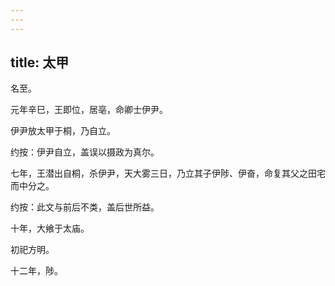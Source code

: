 ```yaml
---
---
---
```

title: 太甲
---



名至。

元年辛巳，王即位，居亳，命卿士伊尹。

伊尹放太甲于桐，乃自立。

约按：伊尹自立，盖误以摄政为真尔。

七年，王潜出自桐，杀伊尹，天大雾三日，乃立其子伊陟、伊奋，命复其父之田宅而中分之。

约按：此文与前后不类，盖后世所益。

十年，大飨于太庙。

初祀方明。

十二年，陟。